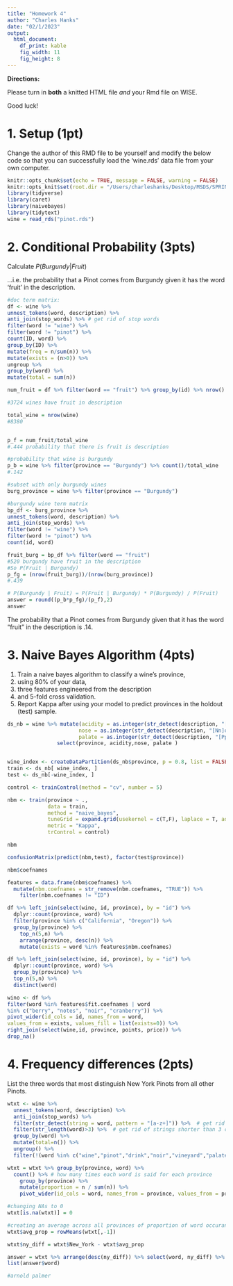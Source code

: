 ```yaml
---
title: "Homework 4"
author: "Charles Hanks"
date: "02/1/2023"
output: 
  html_document:
    df_print: kable
    fig_width: 11
    fig_height: 8
---
```


**Directions:**

Please turn in **both** a knitted HTML file *and* your Rmd file on WISE.

Good luck!

# 1. Setup (1pt)

Change the author of this RMD file to be yourself and modify the below code so that you can successfully load the 'wine.rds' data file from your own computer.

```r
knitr::opts_chunk$set(echo = TRUE, message = FALSE, warning = FALSE)
knitr::opts_knit$set(root.dir = "/Users/charleshanks/Desktop/MSDS/SPRING_23/ML")
library(tidyverse)
library(caret)
library(naivebayes)
library(tidytext)
wine = read_rds("pinot.rds")

```

# 2. Conditional Probability (3pts)

Calculate $P(Burgundy | Fruit)$

...i.e. the probability that a Pinot comes from Burgundy given it has the word 'fruit' in the description.

```r
#doc term matrix: 
df <- wine %>%
unnest_tokens(word, description) %>%
anti_join(stop_words) %>% # get rid of stop words
filter(word != "wine") %>%
filter(word != "pinot") %>%
count(ID, word) %>%
group_by(ID) %>%
mutate(freq = n/sum(n)) %>%
mutate(exists = (n>0)) %>%
ungroup %>%
group_by(word) %>%
mutate(total = sum(n))

num_fruit = df %>% filter(word == "fruit") %>% group_by(id) %>% nrow() 

#3724 wines have fruit in description

total_wine = nrow(wine)
#8380


p_f = num_fruit/total_wine
#.444 probability that there is fruit is description 

#probability that wine is burgundy
p_b = wine %>% filter(province == "Burgundy") %>% count()/total_wine
#.142

#subset with only burgundy wines 
burg_province = wine %>% filter(province == "Burgundy") 

#burgundy wine term matrix
bp_df <- burg_province %>%
unnest_tokens(word, description) %>%
anti_join(stop_words) %>% 
filter(word != "wine") %>%
filter(word != "pinot") %>%
count(id, word)

fruit_burg = bp_df %>% filter(word == "fruit")
#520 burgundy have fruit in the description 
#So P(Fruit | Burgundy)
p_fg = (nrow(fruit_burg))/(nrow(burg_province))
#.439

# P(Burgundy | Fruit) = P(Fruit | Burgundy) * P(Burgundy) / P(Fruit)
answer = round((p_b*p_fg)/(p_f),2)
answer


```

The probability that a Pinot comes from Burgundy given that it has the word "fruit" in the description is .14. 




# 3. Naive Bayes Algorithm (4pts)

1. Train a naive bayes algorithm to classify a wine's province,
2. using 80% of your data,
3. three features engineered from the description
4. and 5-fold cross validation.
5. Report Kappa after using your model to predict provinces in the holdout (test) sample.

```r
ds_nb = wine %>% mutate(acidity = as.integer(str_detect(description, "[Aa]cidity")),
                       nose = as.integer(str_detect(description, "[Nn]ose")),
                       palate = as.integer(str_detect(description, "[Pp]alate"))) %>% 
                select(province, acidity,nose, palate )


wine_index <- createDataPartition(ds_nb$province, p = 0.8, list = FALSE)
train <- ds_nb[ wine_index, ]
test <- ds_nb[-wine_index, ]

control <- trainControl(method = "cv", number = 5)

nbm <- train(province ~ .,
             data = train, 
             method = "naive_bayes",
             tuneGrid = expand.grid(usekernel = c(T,F), laplace = T, adjust = T),
             metric = "Kappa",
             trControl = control)

nbm

confusionMatrix(predict(nbm,test), factor(test$province))

nbm$coefnames

features = data.frame(nbm$coefnames) %>% 
  mutate(nbm.coefnames = str_remove(nbm.coefnames, "TRUE")) %>% 
    filter(nbm.coefnames != "ID")

df %>% left_join(select(wine, id, province), by = "id") %>% 
  dplyr::count(province, word) %>% 
  filter(province %in% c("California", "Oregon")) %>% 
  group_by(province) %>% 
    top_n(5,n) %>% 
    arrange(province, desc(n)) %>% 
    mutate(exists = word %in% features$nbm.coefnames)

df %>% left_join(select(wine, id, province), by = "id") %>% 
  dplyr::count(province, word) %>% 
  group_by(province) %>% 
  top_n(5,n) %>% 
  distinct(word)

wino <- df %>%
filter(word %in% features$fit.coefnames | word
%in% c("berry", "notes", "noir", "cranberry")) %>%
pivot_wider(id_cols = id, names_from = word,
values_from = exists, values_fill = list(exists=0)) %>%
right_join(select(wine,id, province, points, price)) %>%
drop_na()

```




# 4. Frequency differences (2pts)

List the three words that most distinguish New York Pinots from all other Pinots.

```r
wtxt <- wine %>% 
  unnest_tokens(word, description) %>% 
  anti_join(stop_words) %>% 
  filter(str_detect(string = word, pattern = "[a-z+]")) %>%  # get rid weird non alphas
  filter(str_length(word)>3) %>%  # get rid of strings shorter than 3 characters
  group_by(word) %>% 
  mutate(total=n()) %>% 
  ungroup() %>% 
  filter(!(word %in% c("wine","pinot","drink","noir","vineyard","palate","notes","flavors","bottling"))) 

wtxt = wtxt %>% group_by(province, word) %>% 
  count() %>% # how many times each word is said for each province 
    group_by(province) %>% 
    mutate(proportion = n / sum(n)) %>% 
    pivot_wider(id_cols = word, names_from = province, values_from = proportion) 

#changing NAs to 0
wtxt[is.na(wtxt)] = 0

#creating an average across all provinces of proportion of word occurance
wtxt$avg_prop = rowMeans(wtxt[,-1])

wtxt$ny_diff = wtxt$New_York - wtxt$avg_prop

answer = wtxt %>% arrange(desc(ny_diff)) %>% select(word, ny_diff) %>% top_n(3)
list(answer$word)

```


```r
#arnold palmer 
```

